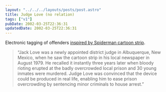 ```yaml
---
layout: "../../../layouts/posts/post.astro"
title: Judge Love (no relation)
tags: ["v1"]
pubDate: 2002-03-25T22:36:31
updatedDate: 2002-03-25T22:36:31
---
```


Electronic tagging of offenders [inspired by Spiderman cartoon strip][1].

> &#8220;Jack Love was a newly appointed district judge in Albuquerque, New Mexico, when he saw the cartoon strip in his local newspaper in August 1979. He recalled it instantly three years later when bloody rioting erupted at the badly overcrowded local prison and 30 young inmates were murdered. Judge Love was convinced that the device could be produced in real life, enabling him to ease prison overcrowding by sentencing minor criminals to house arrest.&#8221;

[1]: http://www.thetimes.co.uk/article/0,,2-243559,00.html
